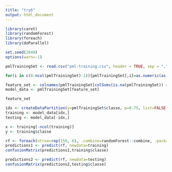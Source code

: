 ```yaml
---
title: "try6"
output: html_document
---
```


```r
library(caret)
library(randomForest)
library(foreach)
library(doParallel)

set.seed(2048)
options(warn=-1)
```

```r
pmlTrainingSet <- read.csv("pml-training.csv", header = TRUE, sep = ",",na.strings=c('NA','','#DIV/0!'))
```

```r
for(i in c(8:ncol(pmlTrainingSet)-1)){pmlTrainingSet[,i]=as.numeric(as.character((pmlTrainingSet[,i])))}

feature_set <- colnames(pmlTrainingSet[colSums(is.na(pmlTrainingSet)) == 0])[-(1:7)]
model_data <- pmlTrainingSet[feature_set]

feature_set
```
```r
idx <- createDataPartition(y=pmlTrainingSet$classe, p=0.75, list=FALSE )
training <- model_data[idx,]
testing <- model_data[-idx,]

x <- training[-ncol(training)]
y <- training$classe
```

```r
rf <- foreach(ntree=rep(150, 6), .combine=randomForest::combine, .packages='randomForest') %dopar% {randomForest(x, y, ntree=ntree)}
predictions1 <- predict(rf, newdata=training)
confusionMatrix(predictions1,training$classe)
```

```r
predictions2 <- predict(rf, newdata=testing)
confusionMatrix(predictions2,testing$classe)
```